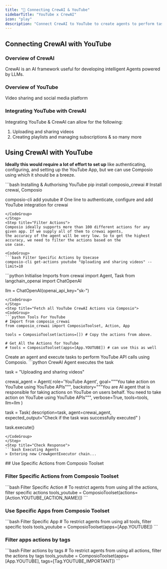 ```yaml
---
title: "🚀 Connecting CrewAI & YouTube"
sidebarTitle: "YouTube x CrewAI"
icon: "play"
description: "Connect CrewAI to YouTube to create agents to perform tasks using natural language"
---
```


## Connecting CrewAI with YouTube

### Overview of CrewAI

CrewAI is an AI framework useful for developing intelligent Agents powered by LLMs.

### Overview of YouTube

Video sharing and social media platform

### Integrating YouTube with CrewAI

Integrating YouTube & CrewAI can allow for the following:

1. Uploading and sharing videos
2. Creating playlists and managing subscriptions
& so many more

## Using CrewAI with YouTube

<Steps>
<Step title="Setting Up the Environment">

**Ideally this would require a lot of effort to set up** like authenticating, configuring, and setting up the YouTube App, but we can use Composio using which it should be a breeze.

<CodeGroup>
```bash Installing & Authorising YouTube
pip install composio_crewai # Install crewai, Composio 

composio-cli add youtube # One line to authenticate, configure and add YouTube integration for crewai
```
</CodeGroup>
</Step>
<Step title="Filter Actions">
Composio ideally supports more than 100 different actions for any given app. If we supply all of them to crewai agents, 
the accuracy of the agent will be very low. So to get the highest accuracy, we need to filter the actions based on the 
use case.

<CodeGroup>
```bash Filter Specific Actions by Usecase
composio-cli get-actions youtube "Uploading and sharing videos" --limit=10
```
</CodeGroup>

</Step>
<Step title="Import Base Packages">

<CodeGroup>
```python Initialise Imports
from crewai import Agent, Task
from langchain_openai import ChatOpenAI

llm = ChatOpenAI(openai_api_key="sk-<OPENAI KEY>")
```
</CodeGroup>
</Step>
<Step title="Fetch all YouTube CrewAI Actions via Composio">
<CodeGroup>
```python Tools For YouTube
# Import from composio_crewai
from composio_crewai import ComposioToolset, Action, App

tools = ComposioToolset(actions=[]) # Copy the actions from above. 

# Get All the Actions for YouTube
# tools = ComposioToolset(apps=[App.YOUTUBE]) # can use this as well
```
</CodeGroup>
</Step>
<Step title="Execute the Agent">
Create an agent and execute tasks to perform YouTube API calls using Composio. 
<CodeGroup>
```python CrewAI Agent executes the task

task = "Uploading and sharing videos"

crewai_agent = Agent(
    role='YouTube Agent',
    goal="""You take action on YouTube using YouTube APIs""",
    backstory="""You are AI agent that is responsible for taking actions on YouTube on users behalf. You need to take action on YouTube using YouTube APIs""",
    verbose=True,
    tools=tools,
    llm=llm
)

task = Task(
    description=task,
    agent=crewai_agent,
    expected_output="Check if the task was successfully executed"
)

task.execute()
```
</CodeGroup>
</Step>
<Step title="Check Response">
```bash Executing Agents
> Entering new CrewAgentExecutor chain...
```
</Step>
</Steps>
## Use Specific Actions from Composio Toolset

### Filter Specific Actions from Composio Toolset

<CodeGroup>
```bash Filter Specific Action
# To restrict agents from using all the actions, filter specific actions
tools_youtube = ComposioToolset(actions=[Action.YOUTUBE_{ACTION_NAME}])
```
</CodeGroup>

### Use Specific Apps from Composio Toolset
<CodeGroup>
```bash Filter Specific App
# To restrict agents from using all tools, filter specific tools
tools_youtube = ComposioToolset(apps=[App.YOUTUBE])
```
</CodeGroup>

### Filter apps actions by tags 
<CodeGroup>
```bash Filter actions by tags
# To restrict agents from using all actions, filter the actions by tags
tools_youtube = ComposioToolset(apps=[App.YOUTUBE], tags=[Tag.YOUTUBE_IMPORTANT])
```
</CodeGroup>